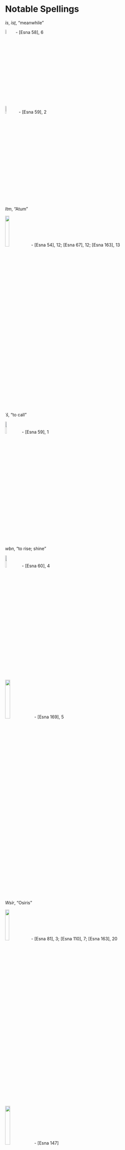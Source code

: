 # Notable Spellings {-} 
  
<style>  
  
  .col2 {  
    columns: 2 320px;         /* number of columns and width in pixels*/  
    -webkit-columns: 2 320px; /* chrome, safari */  
    -moz-columns: 2 320px;    /* firefox */  
    -webkit-column-break-inside: avoid;  
    -page-break-inside: avoid;  
    -break-inside: avoid;  
  }  
  
</style>  

<!--made it so far through around 70; long way to go -->

*ỉs*, *ỉsṯ*, "meanwhile"  
  
![](./images/58_7.png){width=6%} - [Esna 58], 6  
  
![](./images/59_3.png){width=8%} - [Esna 59], 2

*Itm*, "Atum"  
  
![](./images/163_1.png){width=16%} - [Esna 54], 12; [Esna 67], 12; [Esna 163], 13   
  
*ʿš*, "to call"
  
![](./images/59_2.png){width=10%} - [Esna 59], 1
  
*wbn*, "to rise; shine"  

![](./images/60_3.png){width=10%} - [Esna 60], 4
  
![](./images/169_8.png){width=18%} - [Esna 169], 5
  
*Wsỉr*, "Osiris" 

![](./images/110_9.png){width=16%} - [Esna 81], 3; [Esna 110], 7; [Esna 163], 20  
  
![](./images/147_1.png){width=18%} - [Esna 147]  

![](./images/58_6.png){width=9%} - [Esna 58], 5

  
*wṯz*, "to raise up"  
  
![](./images/169_1.png){width=13%} - [Esna 169], 1  

  
*wḏȝ.ty*, "the wedjat-eyes"  

![](./images/169_11.png){width=20%} - [Esna 169], 8

*Mḥ.t-wr.t*, "Mehet-weret"  
  
![](./images/58_2.png){width=16%} - [Esna 58], 2



*nb*, "lord; all"  
  
![](./images/54_9.png){width=7%} - [Esna 53]; [Esna 76], 15; [Esna 103], 1, 2, 3; [Esna 191], 21.  

  
*nb wʿ*, "the Sole Lord (Re)"  

![](./images/64_2.png){width=12%} - [Esna 64], 3
 

*Rʿ*, "Re"  
  
![](./images/184_8.png){width=12%} - [Esna 155], 1; [Esna 184], 27; [Esna 191], 3


*ḥw.t-ỉt*, "Temple of the Father"  
  
![](./images/56_4.png){width=11%} - [Esna 56]

*ẖnmw*, "Khnum"   
  
![](./images/54_10.png){width=18%} - [Esna 54], 7  
  
![](./images/190_2.png){width=15%} - [Esna 190], 7  
  
![](./images/169_5.png){width=20%} - [Esna 169], 2; [Esna 183], 1.

![](./images/56_0.png){width=08%} - [Esna 56]  
  

*sḥḏ*, "to illumine"  
  
![](./images/53_5.png){width=8%} - [Esna 53]  

![](./images/74_3.png){width=7%} - [Esna 74], 28  
  
![](./images/164_5.png){width=7%} - [Esna 164 A]

![](./images/103_40.png){width=8%} - [Esna 103]. 3 

*šw*, "Shu"  

![](./images/156_9.png){width=15%} - [Esna 156], 25  
  
![](./images/96_10.png){width=15%} - [Esna 96], 2
  
*šps*, "august"  
  
![](./images/59_6.png){width=6%} - [Esna 59], 1
  
*šm*, "to go"  
  
![](./images/60_9.png){width=8%} - [Esna 60], 5


*tȝ-sn.t*, "Esna"  
  
![](./images/52_4.jpg){width=12%} - [Esna 52], 20  

![](./images/54_11.png){width=17%} - [Esna 54], 7 
  
![](./images/96_7.png){width=13%} - [Esna 96], 2  
  
![](./images/102_1.png){width=20%} - [Esna 102], 1  
  
![](./images/76_9.png){width=22%} - [Esna 76], 15
  
![](./images/81_1.png){width=21%} - [Esna 81], 2  
  
![](./images/94_1.png){width=14%} - [Esna 94]

*tȝ-ṯnn N.t*, "Tatenen Neith" (palindrome)

![](./images/104_3.png){width=24%} - [Esna 63], 3; [Esna 104], 4  

*tfn.t*, "Tefnut"   
  
![](./images/60_6.png){width=5%} - [Esna 60], 1  

![](./images/60_8.png){width=8%} - [Esna 60], 5  

![](./images/60_7.png){width=22%} - [Esna 60], 3  

*tmdỉʿns nty-ḫwỉ*, "Domitian Augustus" 

![](./images/59_1.png){width=24%} - [Esna 59], 1